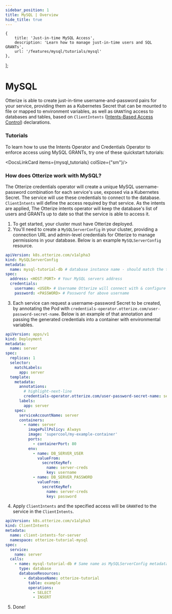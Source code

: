 ```yaml
---
sidebar_position: 1
title: MySQL | Overview
hide_title: true
---
```



    {
        title: 'Just-in-time MySQL Access',
        description: 'Learn how to manage just-in-time users and SQL GRANTs',
        url: '/features/mysql/tutorials/mysql'
    },
];

# MySQL

Otterize is able to create just-in-time username-and-password pairs for your service, providing them as a Kubernetes Secret that can be mounted to file or mapped to environment variables, as well as `GRANT`ing access to databases and tables, based on `ClientIntents` ([Intents-Based Access Control](/overview/intent-based-access-control)) declarations.

### Tutorials

To learn how to use the Intents Operator and Credentials Operator to enforce access using MySQL GRANTs, try one of these quickstart tutorials:

<DocsLinkCard items={mysql_tutorials} colSize={"sm"}/>



### How does Otterize work with MySQL?

The Otterize credentials operator will create a unique MySQL username-password combination for each service's use, exposed via a Kubernetes Secret. The service will use these credentials to connect to the database. `ClientIntents` will define the access required by that service. As the intents are applied, The Otterize intents operator will keep the database's list of users and GRANTs up to date so that the service is able to access it.

1. To get started, your cluster must have Otterize deployed.
2. You'll need to create a `MySQLServerConfig` in your cluster, providing a connection URL and admin-level credentials for Otterize to manage permissions in your database. Below is an example `MySQLServerConfig` resource.
```yaml
apiVersion: k8s.otterize.com/v1alpha3
kind: MySQLServerConfig
metadata:
  name: mysql-tutorial-db # database instance name - should match the target in ClientIntents
spec:
  address: <HOST:PORT> # Your MySQL servers address
  credentials:
    username: <USER> # Username Otterize will connect with & configure permissions as
    password: <PASSWORD> # Password for above username
```

3. Each service can request a username-password Secret to be created, by annotating the Pod with `credentials-operator.otterize.com/user-password-secret-name`. Below is an example of that annotation and passing the generated credentials into a container with environmental variables.

```yaml
apiVersion: apps/v1
kind: Deployment
metadata:
  name: server
spec:
  replicas: 1
  selector:
    matchLabels:
      app: server
  template:
    metadata:
      annotations:
        # highlight-next-line
        credentials-operator.otterize.com/user-password-secret-name: server-creds
      labels:
        app: server
    spec:
      serviceAccountName: server
      containers:
        - name: server
          imagePullPolicy: Always
          image: 'supercool/my-example-container'
          ports:
            - containerPort: 80
          env:
            - name: DB_SERVER_USER
              valueFrom:
                secretKeyRef:
                  name: server-creds
                  key: username
            - name: DB_SERVER_PASSWORD
              valueFrom:
                secretKeyRef:
                  name: server-creds
                  key: password
```


4. Apply `ClientIntents` and the specified access will be `GRANT`ed to the service in the `ClientIntents`.


```yaml
apiVersion: k8s.otterize.com/v1alpha3
kind: ClientIntents
metadata:
  name: client-intents-for-server
  namespace: otterize-tutorial-mysql
spec:
  service:
    name: server
  calls:
    - name: mysql-tutorial-db # Same name as MySQLServerConfig metadata.name
      type: database
      databaseResources:
        - databaseName: otterize-tutorial
          table: example
          operations:
            - SELECT
            - INSERT
```

5. Done!